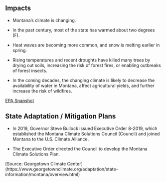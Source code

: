 ## Impacts

- Montana's climate is changing. 

- In the past century, most of the state has warmed about two degrees (F). 

- Heat waves are becoming more common, and snow is melting earlier in spring. 

- Rising temperatures and recent droughts have killed many trees by drying out soils, increasing the risk of forest fires, or enabling outbreaks of forest insects. 

- In the coming decades, the changing climate is likely to decrease the availability of water in Montana, affect agricultural yields, and further increase the risk of wildfires.
    
[EPA Snapshot](https://19january2017snapshot.epa.gov/sites/production/files/2016-09/documents/climate-change-mt.pdf)

## State Adaptation / Mitigation Plans

- In 2019, Governor Steve Bullock issued Executive Order 8-2019, which established the Montana Climate Solutions Council (Council) and joined Montana to the U.S. Climate Alliance. 

- The Executive Order directed the Council to develop the Montana Climate Solutions Plan. 

[Source: Georgetown Climate Center] (https://www.georgetownclimate.org/adaptation/state-information/montana/overview.html)
